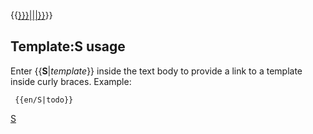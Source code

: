 <includeonly>{{[[:Template:{{{1}}}{{en/!}}{{{1}}}{{#IF:{{{2|}}}|&#124;{{{2}}}|}}]]}}</includeonly><noinclude>

==Template:S usage==
Enter <nowiki>{{</nowiki>'''S'''|''template''}} inside the text body to provide a link to a template inside curly braces. Example:

<pre> {{en/S|todo}}</pre>

{{en/S|Template name|Parameter}}

[[Category:en/Link Templates|S]]</noinclude>